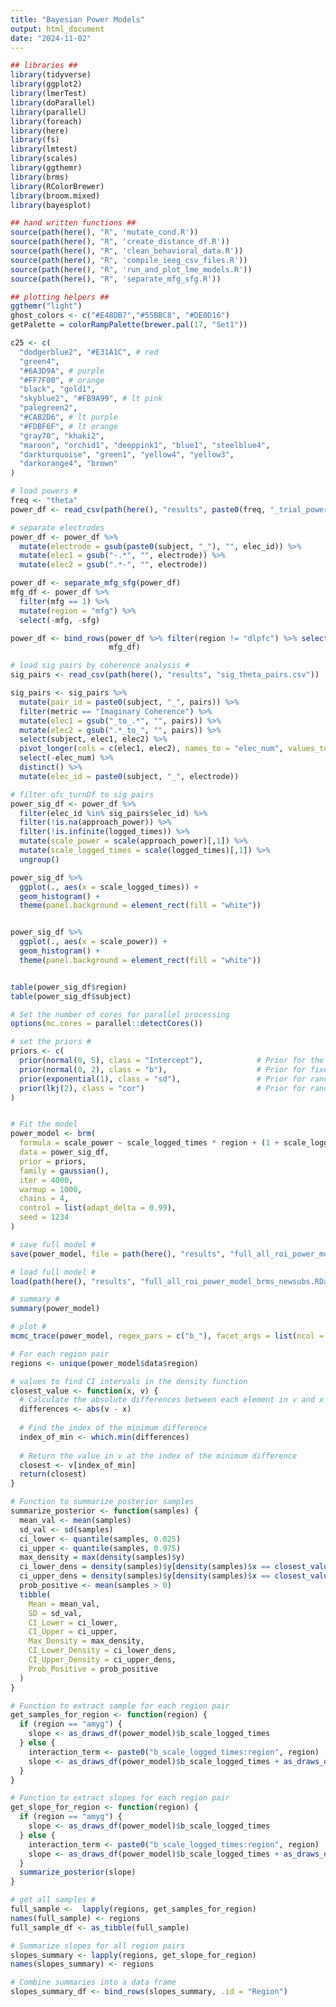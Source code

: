 ```yaml
---
title: "Bayesian Power Models"
output: html_document
date: "2024-11-02"
---
```

```r
## libraries ##
library(tidyverse)
library(ggplot2)
library(lmerTest)
library(doParallel)
library(parallel)
library(foreach)
library(here)
library(fs)
library(lmtest)
library(scales)
library(ggthemr)
library(brms)
library(RColorBrewer)
library(broom.mixed)
library(bayesplot)

## hand written functions ##
source(path(here(), "R", 'mutate_cond.R'))
source(path(here(), "R", 'create_distance_df.R'))
source(path(here(), "R", 'clean_behavioral_data.R'))
source(path(here(), "R", 'compile_ieeg_csv_files.R'))
source(path(here(), "R", 'run_and_plot_lme_models.R'))
source(path(here(), "R", 'separate_mfg_sfg.R'))

## plotting helpers ##
ggthemr("light")
ghost_colors <- c("#E48DB7","#55BBC8", "#DE0D16")
getPalette = colorRampPalette(brewer.pal(17, "Set1"))

c25 <- c(
  "dodgerblue2", "#E31A1C", # red
  "green4",
  "#6A3D9A", # purple
  "#FF7F00", # orange
  "black", "gold1",
  "skyblue2", "#FB9A99", # lt pink
  "palegreen2",
  "#CAB2D6", # lt purple
  "#FDBF6F", # lt orange
  "gray70", "khaki2",
  "maroon", "orchid1", "deeppink1", "blue1", "steelblue4",
  "darkturquoise", "green1", "yellow4", "yellow3",
  "darkorange4", "brown"
)

```




```r

# load powers #
freq <- "theta"
power_df <- read_csv(path(here(), "results", paste0(freq, "_trial_power_newsubs.csv")))

# separate electrodes
power_df <- power_df %>%
  mutate(electrode = gsub(paste0(subject, "_"), "", elec_id)) %>%
  mutate(elec1 = gsub("-.*", "", electrode)) %>%
  mutate(elec2 = gsub(".*-", "", electrode)) 

power_df <- separate_mfg_sfg(power_df)
mfg_df <- power_df %>%
  filter(mfg == 1) %>%
  mutate(region = "mfg") %>%
  select(-mfg, -sfg)

power_df <- bind_rows(power_df %>% filter(region != "dlpfc") %>% select(-mfg, -sfg),
                      mfg_df)

```



```r

# load sig pairs by coherence analysis #
sig_pairs <- read_csv(path(here(), "results", "sig_theta_pairs.csv"))

sig_pairs <- sig_pairs %>%
  mutate(pair_id = paste0(subject, "_", pairs)) %>%
  filter(metric == "Imaginary Coherence") %>%
  mutate(elec1 = gsub("_to_.*", "", pairs)) %>%
  mutate(elec2 = gsub(".*_to_", "", pairs)) %>%
  select(subject, elec1, elec2) %>%
  pivot_longer(cols = c(elec1, elec2), names_to = "elec_num", values_to = "electrode") %>%
  select(-elec_num) %>%
  distinct() %>%
  mutate(elec_id = paste0(subject, "_", electrode))

# filter ofc_turnDf to sig pairs
power_sig_df <- power_df %>%
  filter(elec_id %in% sig_pairs$elec_id) %>%
  filter(!is.na(approach_power)) %>%
  filter(!is.infinite(logged_times)) %>%
  mutate(scale_power = scale(approach_power)[,1]) %>%
  mutate(scale_logged_times = scale(logged_times)[,1]) %>%
  ungroup() 


```


```r

power_sig_df %>%
  ggplot(., aes(x = scale_logged_times)) +
  geom_histogram() +
  theme(panel.background = element_rect(fill = "white"))


power_sig_df %>%
  ggplot(., aes(x = scale_power)) +
  geom_histogram() +
  theme(panel.background = element_rect(fill = "white"))


table(power_sig_df$region)
table(power_sig_df$subject)


```


```r


# Set the number of cores for parallel processing
options(mc.cores = parallel::detectCores())

# set the priors #
priors <- c(
  prior(normal(0, 5), class = "Intercept"),            # Prior for the intercept
  prior(normal(0, 2), class = "b"),                    # Prior for fixed effects
  prior(exponential(1), class = "sd"),                 # Prior for random effects standard deviations
  prior(lkj(2), class = "cor")                         # Prior for random effects powers
)


# Fit the model
power_model <- brm(
  formula = scale_power ~ scale_logged_times * region + (1 + scale_logged_times | subject/elec_id),
  data = power_sig_df,
  prior = priors,
  family = gaussian(),
  iter = 4000,
  warmup = 1000,
  chains = 4,
  control = list(adapt_delta = 0.99),
  seed = 1234
)

# save full model #
save(power_model, file = path(here(), "results", "full_all_roi_power_model_brms_newsubs.RData"))

# load full model #
load(path(here(), "results", "full_all_roi_power_model_brms_newsubs.RData"))

```


```r

# summary #
summary(power_model)

```


```r

# plot #
mcmc_trace(power_model, regex_pars = c("b_"), facet_args = list(ncol = 1))


```


```r

# For each region pair
regions <- unique(power_model$data$region)

# values to find CI intervals in the density function
closest_value <- function(x, v) {
  # Calculate the absolute differences between each element in v and x
  differences <- abs(v - x)
  
  # Find the index of the minimum difference
  index_of_min <- which.min(differences)
  
  # Return the value in v at the index of the minimum difference
  closest <- v[index_of_min]
  return(closest)
}

# Function to summarize posterior samples
summarize_posterior <- function(samples) {
  mean_val <- mean(samples)
  sd_val <- sd(samples)
  ci_lower <- quantile(samples, 0.025)
  ci_upper <- quantile(samples, 0.975)
  max_density = max(density(samples)$y)
  ci_lower_dens = density(samples)$y[density(samples)$x == closest_value(ci_lower, density(samples)$x)]
  ci_upper_dens = density(samples)$y[density(samples)$x == closest_value(ci_upper, density(samples)$x)]
  prob_positive <- mean(samples > 0)
  tibble(
    Mean = mean_val,
    SD = sd_val,
    CI_Lower = ci_lower,
    CI_Upper = ci_upper,
    Max_Density = max_density,
    CI_Lower_Density = ci_lower_dens,
    CI_Upper_Density = ci_upper_dens,
    Prob_Positive = prob_positive
  )
}

# Function to extract sample for each region pair
get_samples_for_region <- function(region) {
  if (region == "amyg") {
    slope <- as_draws_df(power_model)$b_scale_logged_times
  } else {
    interaction_term <- paste0("b_scale_logged_times:region", region)
    slope <- as_draws_df(power_model)$b_scale_logged_times + as_draws_df(power_model)[[interaction_term]]
  }
}

# Function to extract slopes for each region pair
get_slope_for_region <- function(region) {
  if (region == "amyg") {
    slope <- as_draws_df(power_model)$b_scale_logged_times
  } else {
    interaction_term <- paste0("b_scale_logged_times:region", region)
    slope <- as_draws_df(power_model)$b_scale_logged_times + as_draws_df(power_model)[[interaction_term]]
  }
  summarize_posterior(slope)
}

# get all samples #
full_sample <-  lapply(regions, get_samples_for_region)
names(full_sample) <- regions
full_sample_df <- as_tibble(full_sample)

# Summarize slopes for all region pairs
slopes_summary <- lapply(regions, get_slope_for_region)
names(slopes_summary) <- regions

# Combine summaries into a data frame
slopes_summary_df <- bind_rows(slopes_summary, .id = "Region")

```